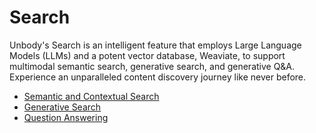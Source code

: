 # Search

Unbody's Search is an intelligent feature that employs Large Language Models (LLMs) and a potent vector database, Weaviate, to support multimodal semantic search, generative search, and generative Q&A. Experience an unparalleled content discovery journey like never before.

- [Semantic and Contextual Search](/features/search/semantic-search)
- [Generative Search](/features/search/generative-search)
- [Question Answering](/features/search/question-answering)
